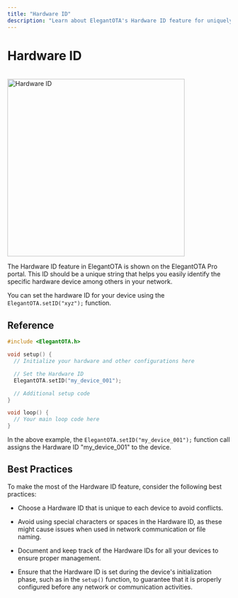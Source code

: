 ```yaml
---
title: "Hardware ID"
description: "Learn about ElegantOTA's Hardware ID feature for uniquely identifying devices in your network. This guide covers setting hardware IDs, best practices, and how to use this feature effectively in your IoT projects."
---
```



# Hardware ID

<ProCallout />

<br/>

<img src="/hardware-id.png" alt="Hardware ID" width="400px" />

The Hardware ID feature in ElegantOTA is shown on the ElegantOTA Pro portal. This ID should be a unique string that helps you easily identify the specific hardware device among others in your network.

You can set the hardware ID for your device using the `ElegantOTA.setID("xyz");` function.

## Reference

```cpp
#include <ElegantOTA.h>

void setup() {
  // Initialize your hardware and other configurations here

  // Set the Hardware ID
  ElegantOTA.setID("my_device_001");

  // Additional setup code
}

void loop() {
  // Your main loop code here
}
```

In the above example, the `ElegantOTA.setID("my_device_001");` function call assigns the Hardware ID "my_device_001" to the device.


## Best Practices

To make the most of the Hardware ID feature, consider the following best practices:

- Choose a Hardware ID that is unique to each device to avoid conflicts.

- Avoid using special characters or spaces in the Hardware ID, as these might cause issues when used in network communication or file naming.

- Document and keep track of the Hardware IDs for all your devices to ensure proper management.

- Ensure that the Hardware ID is set during the device's initialization phase, such as in the `setup()` function, to guarantee that it is properly configured before any network or communication activities.